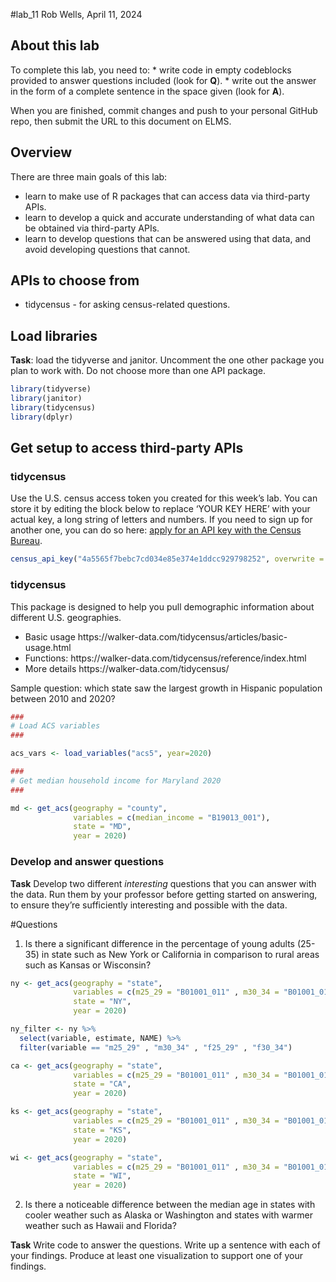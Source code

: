 #lab_11
Rob Wells, April 11, 2024

## About this lab

To complete this lab, you need to:
* write code in empty codeblocks provided to answer questions included (look for **Q**).
* write out the answer in the form of a complete sentence in the space given (look for **A**).

When you are finished, commit changes and push to your personal GitHub repo, then submit the URL to this document on ELMS.

## Overview

There are three main goals of this lab:

* learn to make use of R packages that can access data via third-party APIs.
* learn to develop a quick and accurate understanding of what data can be obtained via third-party APIs. 
* learn to develop questions that can be answered using that data, and avoid developing questions that cannot. 

## APIs to choose from
 

* tidycensus - for asking census-related questions.

## Load libraries

**Task**: load the tidyverse and janitor.  Uncomment the one other package you plan to work with.  Do not choose more than one API package.

```r
library(tidyverse)
library(janitor)
library(tidycensus)
library(dplyr)

```

## Get setup to access third-party APIs

### tidycensus

Use the U.S. census access token you created for this week's lab.  You can store it by editing the block below to replace 'YOUR KEY HERE' with your actual key, a long string of letters and numbers. If you need to sign up for another one, you can do so here:  [apply for an API key with the Census Bureau](https://api.census.gov/data/key_signup.html). 

```r
census_api_key("4a5565f7bebc7cd034e85e374e1ddcc929798252", overwrite = TRUE, install = TRUE)
```



### tidycensus

This package is designed to help you pull demographic information about different U.S. geographies.

* Basic usage https://walker-data.com/tidycensus/articles/basic-usage.html
* Functions: https://walker-data.com/tidycensus/reference/index.html
* More details https://walker-data.com/tidycensus/

Sample question: which state saw the largest growth in Hispanic population between 2010 and 2020?

```r

###
# Load ACS variables
###

acs_vars <- load_variables("acs5", year=2020)
```

```r
###
# Get median household income for Maryland 2020
###

md <- get_acs(geography = "county",
              variables = c(median_income = "B19013_001"),
              state = "MD",
              year = 2020) 


```

### Develop and answer questions

**Task** Develop two different *interesting* questions that you can answer with the data. Run them by your professor before getting started on answering, to ensure they're sufficiently interesting and possible with the data. 

#Questions

1) Is there a significant difference in the percentage of young adults (25-35) in state such as New York or California in comparison to rural areas such as Kansas or Wisconsin?
```r
ny <- get_acs(geography = "state",
              variables = c(m25_29 = "B01001_011" , m30_34 = "B01001_012" , f25_29 = "B01001_035" , f30_34 = "B01001_036" , total = "B01001_001"),
              state = "NY",
              year = 2020) 

ny_filter <- ny %>% 
  select(variable, estimate, NAME) %>% 
  filter(variable == "m25_29" , "m30_34" , "f25_29" , "f30_34")
```
```r
ca <- get_acs(geography = "state",
              variables = c(m25_29 = "B01001_011" , m30_34 = "B01001_012" , f25_29 = "B01001_035" , f30_34 = "B01001_036" , total = "B01001_001"),
              state = "CA",
              year = 2020) 

ks <- get_acs(geography = "state",
              variables = c(m25_29 = "B01001_011" , m30_34 = "B01001_012" , f25_29 = "B01001_035" , f30_34 = "B01001_036" , total = "B01001_001"),
              state = "KS",
              year = 2020) 

wi <- get_acs(geography = "state",
              variables = c(m25_29 = "B01001_011" , m30_34 = "B01001_012" , f25_29 = "B01001_035" , f30_34 = "B01001_036" , total = "B01001_001"),
              state = "WI",
              year = 2020) 
```
2) Is there a noticeable difference between the median age in states with cooler weather such as Alaska or Washington and states with warmer weather such as Hawaii and Florida?

**Task** Write code to answer the questions.  Write up a sentence with each of your findings. Produce at least one visualization to support one of your findings. 

